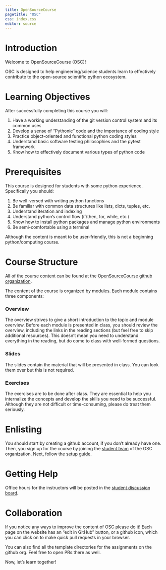 ```yaml
---
title: OpenSourceCourse
pagetitle: "OSC"
css: index.css
editor: source
---
```


# Introduction

Welcome to OpenSourceCourse (OSC)!

OSC is designed to help engineering/science students learn to effectively contribute to the
open-source scientific python ecosystem.

# Learning Objectives

After successfully completing this course you will:

1. Have a working understanding of the git version control system and its common uses
2. Develop a sense of "Pythonic" code and the importance of coding style
3. Practice object-oriented and functional python coding styles
4. Understand basic software testing philosophies and the pytest framework
5. Know how to effectively document various types of python code

# Prerequisites

This course is designed for students with some python experience. Specifically you should:

1. Be well-versed with writing python functions
2. Be familiar with common data structures like lists, dicts, tuples, etc.
3. Understand iteration and indexing
4. Understand python's control flow (if/then, for, while, etc.)
5. Know how to install python packages and manage python environments
6. Be semi-comfortable using a terminal


:::{.callout-warning}
Although the content is meant to be user-friendly, this is not a beginning python/computing course.
:::

# Course Structure

All of the course content can be found at the [OpenSourceCourse github organization](https://github.com/opensourcecourse).

The content of the course is organized by modules. Each module contains three components:

### Overview

The overview strives to give a short introduction to the topic and module overview.
Before each module is presented in class, you should review the overview, including the links in the reading sections
(but feel free to skip additional resources). This doesn't mean you need to understand everything in the reading,
but do come to class with well-formed questions.

### Slides

The slides contain the material that will be presented in class. You can look them over but this is not required.

### Exercises

The exercises are to be done after class. They are essential to help you internalize the concepts
and develop the skills you need to be successful. Although they are not difficult or time-consuming, please do
treat them seriously.

# Enlisting

You should start by creating a github account, if you don't already have one. Then, you sign up for the course by
joining the [student team](https://github.com/orgs/opensourcecourse/teams/students) of the OSC organization. Next,
follow the [setup guide](setup.qmd).

# Getting Help

Office hours for the instructors will be posted in the 
[student discussion board](https://github.com/orgs/opensourcecourse/teams/students/discussions?pinned=1). 

# Collaboration

If you notice any ways to improve the content of OSC please do it! Each page on the website has an
"edit in GitHub" button, or a github icon, which you can click on to make quick pull requests in your browser.

You can also find all the template directories for the assignments on the github org. Feel free to open
PRs there as well. 

Now, let's learn together!
